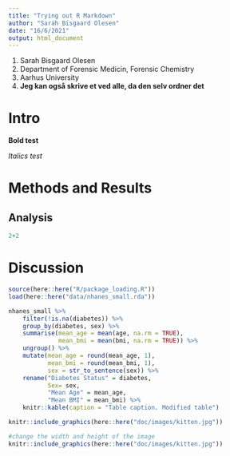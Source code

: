 ```yaml
---
title: "Trying out R Markdown"
author: "Sarah Bisgaard Olesen"
date: "16/6/2021"
output: html_document
---
```


1. Sarah Bisgaard Olesen 
2. Department of Forensic Medicin, Forensic Chemistry
3. Aarhus University
1. **Jeg kan også skrive et ved alle, da den selv ordner det**

# Intro

**Bold test**

*Italics test*


# Methods and Results

## Analysis
```r
2+2
```


# Discussion

```r

source(here::here("R/package_loading.R"))
load(here::here("data/nhanes_small.rda"))

```

```r

nhanes_small %>%
    filter(!is.na(diabetes)) %>% 
    group_by(diabetes, sex) %>% 
    summarise(mean_age = mean(age, na.rm = TRUE),
              mean_bmi = mean(bmi, na.rm = TRUE)) %>% 
    ungroup() %>% 
    mutate(mean_age = round(mean_age, 1),
           mean_bmi = round(mean_bmi, 1),
           sex = str_to_sentence(sex)) %>% 
    rename("Diabetes Status" = diabetes, 
           Sex= sex,
           "Mean Age" = mean_age,
           "Mean BMI" = mean_bmi) %>% 
    knitr::kable(caption = "Table caption. Modified table")

```

```r

knitr::include_graphics(here::here("doc/images/kitten.jpg"))

```
```r

#change the width and height of the image
knitr::include_graphics(here::here("doc/images/kitten.jpg"))

```

